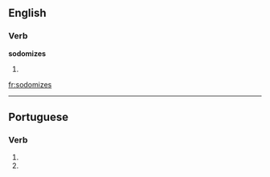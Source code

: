 
==English==

===Verb===
'''sodomizes'''

# {{third-person singular of|[[sodomize]]}}

[[fr:sodomizes]]

----
==Portuguese==

===Verb===
{{pt-verb form}}

# {{pt-verb form of|[[sodomizar]]|ar|subjunctive|present|singular|second}}
# {{pt-verb form of|[[sodomizar]]|ar|imperative|negative|singular|second}}
{{rfc-auto}}
